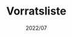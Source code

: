 ---
title: "Vorratsliste"
slug: "supplies"
description: "Never forget those groceries in the cupboard again."
image: ""
link: "https://play.google.com/store/apps/details?id=de.koenidv.expiries"
tags: ["Android Native"]
date: "2022/07"
category: "tools"
---